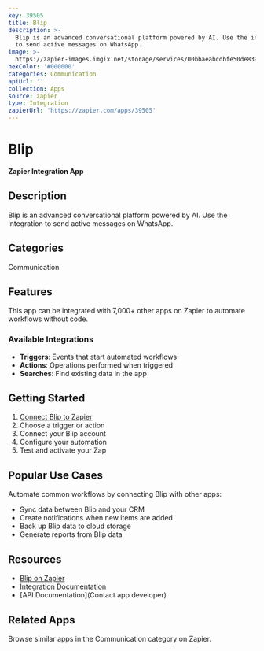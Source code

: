 ```yaml
---
key: 39505
title: Blip
description: >-
  Blip is an advanced conversational platform powered by AI. Use the integration
  to send active messages on WhatsApp.
image: >-
  https://zapier-images.imgix.net/storage/services/00bbaeabcdbfe50de839e9170a25f27d.png?auto=format%2Ccompress&ixlib=python-3.0.0&q=50
hexColor: '#000000'
categories: Communication
apiUrl: ''
collection: Apps
source: zapier
type: Integration
zapierUrl: 'https://zapier.com/apps/39505'
---
```

# Blip

**Zapier Integration App**

## Description

Blip is an advanced conversational platform powered by AI. Use the integration to send active messages on WhatsApp.

## Categories

Communication

## Features

This app can be integrated with 7,000+ other apps on Zapier to automate workflows without code.

### Available Integrations

- **Triggers**: Events that start automated workflows
- **Actions**: Operations performed when triggered
- **Searches**: Find existing data in the app

## Getting Started

1. [Connect Blip to Zapier](https://zapier.com/apps/39505)
2. Choose a trigger or action
3. Connect your Blip account
4. Configure your automation
5. Test and activate your Zap

## Popular Use Cases

Automate common workflows by connecting Blip with other apps:

- Sync data between Blip and your CRM
- Create notifications when new items are added
- Back up Blip data to cloud storage
- Generate reports from Blip data

## Resources

- [Blip on Zapier](https://zapier.com/apps/39505)
- [Integration Documentation](https://zapier.com/apps/39505/integrations)
- [API Documentation](Contact app developer)

## Related Apps

Browse similar apps in the Communication category on Zapier.
